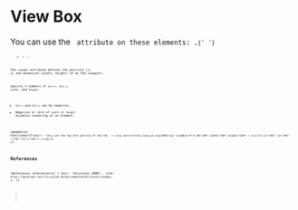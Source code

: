 
# View Box

<NoteBox type="info">
  You can use the <Code str="viewBox" /> attribute on these elements: <Code str="<svg>" />,{' '}
  <Code str="<marker>" />
  , <Code str="<pattern>" />, <Code str="<symbol>" />, <Code str="<view>" />
</NoteBox>

The `viewBox` attribute defines the _position_ (x, y) and _dimension_ (width, height) of an SVG viewport.

Specify 4 numbers of `min-x`, `min-y`, `width`, and `height`.

- `min-x` and `min-y` can be negative.
- Negative or zero of `width` or `height` disables rendering of an element.

<WebEditor
  html={smartTrim(`
    <!-- Only see the top-left portion of the SVG -->
    <svg
      xmlns="http://www.w3.org/2000/svg"
      viewBox="0 0 100 100"
      width="100"
      height="100"
    >
      <circle cx="100" cy="100" r="50" fill="red"/>
    </svg>
`)}
/>

## References

<References
  references={[
    {
      text: 'Positions (MDN)',
      link: `https://developer.mozilla.org/en-US/docs/Web/SVG/Attribute/viewBox`,
    },
  ]}
></References>
